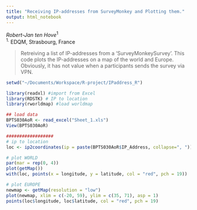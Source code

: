 ```yaml
---
title: "Receiving IP-addresses from SurveyMonkey and Plotting them."
output: html_notebook
---
```


*Robert-Jan ten Hove*^1^   
^1.^ EDQM, Strasbourg, France  
  
> Retreiving a list of IP-addresses from a 'SurveyMonkeySurvey'. This code plots the IP-addresses on a map of the world and Europe. Obviously, it has not value when a participants sends the survey via VPN.  

```r
setwd("~/Documents/Workspace/R-project/IPaddress_R")

library(readxl) #import from Excel
library(RDSTK) # IP to location
library(rworldmap) #load worldmap

## load data
BPTS030AoR <- read_excel("Sheet_1.xls")
View(BPTS030AoR)

##################
# ip to location
loc <- ip2coordinates(ip = paste(BPTS030AoR$IP_Address, collapse=", "))

# plot WORLD
par(mar = rep(0, 4)) 
plot(getMap())
with(loc, points(x = longitude, y = latitude, col = "red", pch = 19))

# plot EUROPE
newmap <- getMap(resolution = "low")
plot(newmap, xlim = c(-20, 59), ylim = c(35, 71), asp = 1)
points(loc$longitude, loc$latitude, col = "red", pch = 19)
```


